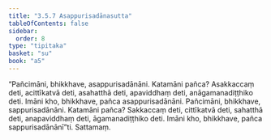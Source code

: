 ```yaml
---
title: "3.5.7 Asappurisadānasutta"
tableOfContents: false
sidebar:
  order: 8
type: "tipitaka"
basket: "su"
book: "a5"
---
```



<DynamicBreadcrumb />

<Division number="147" book="a5" bookNo="16" page="151">

<Paragraph number="854" book="a5">
“Pañcimāni, bhikkhave, asappurisadānāni. Katamāni pañca? Asakkaccaṃ deti, acittīkatvā deti, asahatthā deti, apaviddhaṃ deti, anāgamanadiṭṭhiko deti. Imāni kho, bhikkhave, pañca asappurisadānāni.
</Paragraph>

<Paragraph number="855" book="a5">
Pañcimāni, bhikkhave, sappurisadānāni. Katamāni pañca? Sakkaccaṃ deti, cittīkatvā deti, sahatthā deti, anapaviddhaṃ deti, āgamanadiṭṭhiko deti. Imāni kho, bhikkhave, pañca sappurisadānānī”ti.

</Paragraph>
</Division>

<Paragraph number="856" type="center" book="a5">
Sattamaṃ.
</Paragraph>